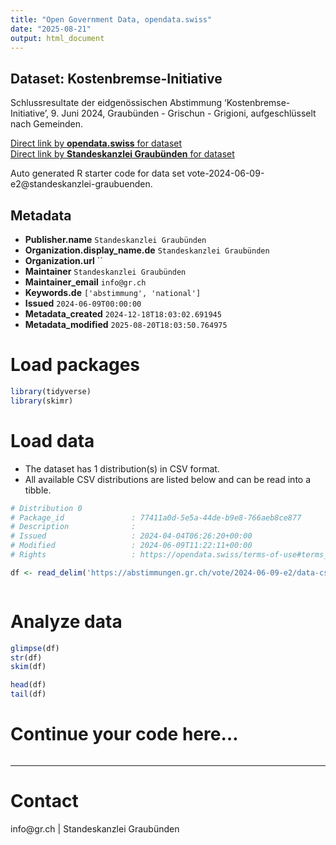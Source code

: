 ```yaml
---
title: "Open Government Data, opendata.swiss"
date: "2025-08-21"
output: html_document
---
```


## Dataset: Kostenbremse-Initiative

Schlussresultate der eidgenössischen Abstimmung 'Kostenbremse-Initiative', 9. Juni 2024, Graubünden - Grischun - Grigioni, aufgeschlüsselt nach Gemeinden.

[Direct link by **opendata.swiss** for dataset](https://opendata.swiss/de/dataset/kostenbremse-initiative)<br>
[Direct link by **Standeskanzlei Graubünden** for dataset](https://abstimmungen.gr.ch/vote/2024-06-09-e2/data)

Auto generated R starter code for data set vote-2024-06-09-e2@standeskanzlei-graubuenden.

## Metadata

- **Publisher.name** `Standeskanzlei Graubünden`
- **Organization.display_name.de** `Standeskanzlei Graubünden`
- **Organization.url** ``
- **Maintainer** `Standeskanzlei Graubünden`
- **Maintainer_email** `info@gr.ch`
- **Keywords.de** `['abstimmung', 'national']`
- **Issued** `2024-06-09T00:00:00`
- **Metadata_created** `2024-12-18T18:03:02.691945`
- **Metadata_modified** `2025-08-20T18:03:50.764975`


# Load packages

```r

library(tidyverse)
library(skimr)

```

# Load data

-   The dataset has 1 distribution(s) in CSV format.
-   All available CSV distributions are listed below and can be read into a tibble.

```r

# Distribution 0
# Package_id               : 77411a0d-5e5a-44de-b9e8-766aeb8ce877
# Description              : 
# Issued                   : 2024-04-04T06:26:20+00:00
# Modified                 : 2024-06-09T11:22:11+00:00
# Rights                   : https://opendata.swiss/terms-of-use#terms_by

df <- read_delim('https://abstimmungen.gr.ch/vote/2024-06-09-e2/data-csv')



```

# Analyze data

```r

glimpse(df)
str(df)
skim(df)

head(df)
tail(df)

```

# Continue your code here...

```r

```

------------------------------------------------------------------------

# Contact

info@gr.ch | Standeskanzlei Graubünden
